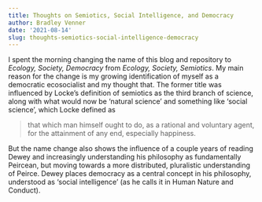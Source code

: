 ```yaml
---
title: Thoughts on Semiotics, Social Intelligence, and Democracy
author: Bradley Venner
date: '2021-08-14'
slug: thoughts-semiotics-social-intelligence-democracy
---
```


I spent the morning changing the name of this blog and repository to *Ecology, Society, Democracy* from *Ecology, Society, Semiotics*. My main reason for the change is my growing identification of myself as a democratic ecosocialist and my thought that. The former title was influenced by Locke's definition of semiotics as the third branch of science, along with what would now be 'natural science' and something like 'social science', which Locke defined as

>  that which man himself ought to do, as a rational and voluntary agent, for the attainment of any end, especially happiness.

But the name change also shows the influence of a couple years of reading Dewey and increasingly understanding his philosophy as fundamentally Peircean, but moving towards a more distributed, pluralistic understanding of Peirce. Dewey places democracy as a central concept in his philosophy, understood as 'social intelligence' (as he calls it in Human Nature and Conduct). 